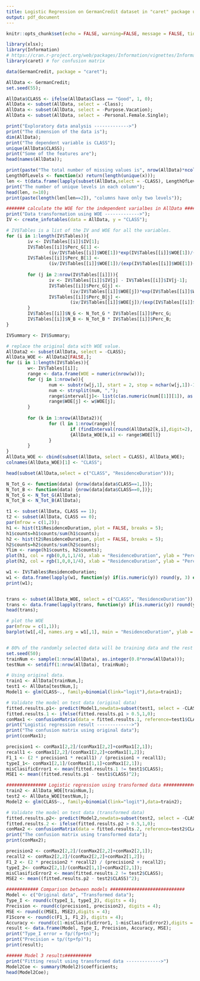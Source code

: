 ```yaml
---
title: Logistic Regression on GermanCredit dataset in "caret" package using R.
output: pdf_document
---
```


```r
knitr::opts_chunk$set(echo = FALSE, warning=FALSE, message = FALSE, tidy = TRUE)
```

```r
library(xlsx);
library(Information)
# https://cran.r-project.org/web/packages/Information/vignettes/Information-vignette.html
library(caret) # for confusion matrix

data(GermanCredit, package = "caret");

AllData <- GermanCredit;
set.seed(55);

AllData$CLASS <- ifelse(AllData$Class == "Good", 1, 0);
AllData <- subset(AllData, select = -Class);
AllData <- subset(AllData, select = -Purpose.Vacation);
AllData <- subset(AllData, select = -Personal.Female.Single);

print("Exploratory data analysis ------------->")
print("The dimension of the data is");
dim(AllData);
print("The dependent variable is CLASS");
unique(AllData$CLASS);
print("Some of the features are");
head(names(AllData));

print(paste("The total number of missing values is", nrow(AllData)*ncol(AllData)-table(is.na(AllData))));
LengthOfLevels <- function(x) return(length(unique(x)));
len <- t(data.frame(lapply(subset(AllData,select = -CLASS), LengthOfLevels)));
print("The number of unique levels in each column");
head(len, n=10);
print(paste(length(len[len==2]), "columns have only two levels"));

####### calculate the WOE for the independent varialbes in AllData ######
print("Data transformation using WOE ------------->");
IV <- create_infotables(data = AllData, y = "CLASS");

# IV$Tables is a list of the IV and WOE for all the variables.
for (i in 1:length(IV$Tables)){
        iv <- IV$Tables[[i]]$IV[1];
        IV$Tables[[i]]$Perc_G[1] <- 
                (iv/IV$Tables[[i]]$WOE[1])*exp(IV$Tables[[i]]$WOE[1])/(exp(IV$Tables[[i]]$WOE[1])-1);
        IV$Tables[[i]]$Perc_B[1] <- 
                (iv/IV$Tables[[i]]$WOE[1])/(exp(IV$Tables[[i]]$WOE[1])-1);
        
        for (j in 2:nrow(IV$Tables[[i]])){
                iv <- IV$Tables[[i]]$IV[j] - IV$Tables[[i]]$IV[j-1];
                IV$Tables[[i]]$Perc_G[j] <- 
                        (iv/IV$Tables[[i]]$WOE[j])*exp(IV$Tables[[i]]$WOE[j])/(exp(IV$Tables[[i]]$WOE[j])-1);
                IV$Tables[[i]]$Perc_B[j] <- 
                        (iv/IV$Tables[[i]]$WOE[j])/(exp(IV$Tables[[i]]$WOE[j])-1);
        }
        IV$Tables[[i]]$N_G <- N_Tot_G * IV$Tables[[i]]$Perc_G;
        IV$Tables[[i]]$N_B <- N_Tot_B * IV$Tables[[i]]$Perc_B;
}

IVSummary <- IV$Summary;

# replace the original data with WOE value.
AllData2 <- subset(AllData, select = -CLASS);
AllData_WOE <- AllData2[FALSE,];
for (i in 1:length(IV$Tables)){
        w<- IV$Tables[[i]];
        range <- data.frame(WOE = numeric(nrow(w)));
        for (j in 1:nrow(w)){
                num <- substr(w[j,1], start = 2, stop = nchar(w[j,1])-1);
                num <- strsplit(num, ",");
                range$interval[j]<- list(c(as.numeric(num[[1]][1]), as.numeric(num[[1]][2])));
                range$WOE[j] <- w$WOE[j];
        }
        
        for (k in 1:nrow(AllData2)){     
                for (l in 1:nrow(range)){
                        if (findInterval(round(AllData2[k,i],digit=2), unlist(range$interval[l]), rightmost.closed = TRUE)==1)
                        {AllData_WOE[k,i] <- range$WOE[l]}
                }
        }
}
AllData_WOE <- cbind(subset(AllData, select = CLASS), AllData_WOE);
colnames(AllData_WOE)[1] <- "CLASS";

head(subset(AllData,select = c("CLASS", "ResidenceDuration")));

N_Tot_G <- function(data) {nrow(data[data$CLASS==1,])};
N_Tot_B <- function(data) {nrow(data[data$CLASS==0,])};
N_Tot_G <- N_Tot_G(AllData);
N_Tot_B <- N_Tot_B(AllData);

t1 <- subset(AllData, CLASS == 1);
t2 <- subset(AllData, CLASS == 0);
par(mfrow = c(1,2));
h1 <- hist(t1$ResidenceDuration, plot = FALSE, breaks = 5);
h1$counts=h1$counts/sum(h1$counts);
h2 <- hist(t2$ResidenceDuration, plot = FALSE, breaks = 5);
h2$counts=h2$counts/sum(h2$counts);
Ylim <- range(h1$counts, h2$counts);
plot(h1, col = rgb(0,0,1,1/4), xlab = "ResidenceDuration", ylab = "Perc_G", main = "CLASS=1 (total number = 700)");
plot(h2, col = rgb(1,0,0,1/4), xlab = "ResidenceDuration", ylab = "Perc_B", main = "CLASS=0, (total number = 300)");

w1 <- IV$Tables$ResidenceDuration;
w1 <- data.frame(lapply(w1, function(y) if(is.numeric(y)) round(y, 3) else y));
print(w1);


trans <- subset(AllData_WOE, select = c("CLASS", "ResidenceDuration"));
trans <- data.frame(lapply(trans, function(y) if(is.numeric(y)) round(y, 3) else y));
head(trans);

# plot the WOE
par(mfrow = c(1,1));
barplot(w1[,4], names.arg = w1[,1], main = "ResidenceDuration", ylab = "WOE");


# 80% of the randomly selected data will be training data and the rest is test data.
set.seed(50);
trainNum <- sample(1:nrow(AllData), as.integer(0.8*nrow(AllData)));
testNum <- setdiff(1:nrow(AllData), trainNum);

# Using original data.
train1 <- AllData[trainNum,];
test1 <- AllData[testNum,];
Model1 <- glm(CLASS~., family=binomial(link="logit"),data=train1);

# Validate the model on test data (original data)
fitted.results.p1<- predict(Model1,newdata=subset(test1, select = -CLASS),type='response');
fitted.results.1 <- ifelse(fitted.results.p1 > 0.5,1,0);
conMax1 <- confusionMatrix(data = fitted.results.1, reference=test1$CLASS,dnn = c("Prediction", "Actual"))$table;
print("Logistic regression result ------------->")
print("The confusion matrix using original data");
print(conMax1);

precision1 <- conMax1[2,2]/(conMax1[2,2]+conMax1[2,1]);
recall1 <- conMax1[2,2]/(conMax1[2,2]+conMax1[1,2]);
F1_1 <- (2 * precision1 * recall1) / (precision1 + recall1);
typeI_1<- conMax1[2,1]/(conMax1[1,1]+conMax1[2,1]);
misClasificError1 <- mean(fitted.results.1 != test1$CLASS);
MSE1 <- mean((fitted.results.p1 - test1$CLASS)^2);

############### Logistic regression using transformed data ######################
train2 <- AllData_WOE[trainNum,];
test2 <- AllData_WOE[testNum,];
Model2 <- glm(CLASS~., family=binomial(link="logit"),data=train2);

# Validate the model on test data (transformed data)
fitted.results.p2<- predict(Model2,newdata=subset(test2, select = -CLASS),type='response');
fitted.results.2 <- ifelse(fitted.results.p2 > 0.5,1,0);
conMax2 <- confusionMatrix(data = fitted.results.2, reference=test2$CLASS,dnn = c("Prediction", "Actual"))$table;
print("The confusion matrix using transformed data");
print(conMax2);

precision2 <- conMax2[2,2]/(conMax2[2,2]+conMax2[2,1]);
recall2 <- conMax2[2,2]/(conMax2[2,2]+conMax2[1,2]);
F1_2 <- (2 * precision2 * recall2) / (precision2 + recall2);
typeI_2<- conMax2[2,1]/(conMax2[1,1]+conMax2[2,1]);
misClasificError2 <- mean(fitted.results.2 != test2$CLASS);
MSE2 <- mean((fitted.results.p2 - test2$CLASS)^2);

############ Comparison between models ############################
Model <- c("Original data", "Transformed data");
Type_I <- round(c(typeI_1, typeI_2), digits = 4);
Precision <- round(c(precision1, precision2), digits = 4);
MSE <- round(c(MSE1, MSE2),digits = 4);
F1Score <- round(c(F1_1, F1_2), digits = 4);
Accuracy <- round(c(1-misClasificError1, 1-misClasificError2),digits = 4);
result <- data.frame(Model, Type_I, Precision, Accuracy, MSE);
print("Type_I error = fp/(fp+tn)");
print("Precision = tp/(tp+fp)");
print(result);

###### Model 3 results##########
print("Fitting result using transformed data ------------->")
Model2Coe <- summary(Model2)$coefficients;
head(Model2Coe);
```
